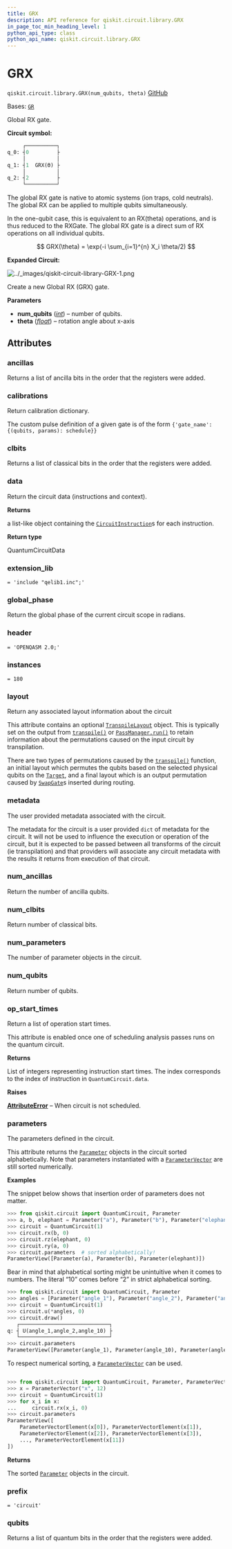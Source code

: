 ```yaml
---
title: GRX
description: API reference for qiskit.circuit.library.GRX
in_page_toc_min_heading_level: 1
python_api_type: class
python_api_name: qiskit.circuit.library.GRX
---
```


# GRX

<span id="qiskit.circuit.library.GRX" />

`qiskit.circuit.library.GRX(num_qubits, theta)` [GitHub](https://github.com/qiskit/qiskit/tree/stable/0.46/qiskit/circuit/library/generalized_gates/gr.py "view source code")

Bases: [`GR`](qiskit.circuit.library.GR "qiskit.circuit.library.generalized_gates.gr.GR")

Global RX gate.

**Circuit symbol:**

```python
     ┌──────────┐
q_0: ┤0         ├
     │          │
q_1: ┤1  GRX(ϴ) ├
     │          │
q_2: ┤2         ├
     └──────────┘
```

The global RX gate is native to atomic systems (ion traps, cold neutrals). The global RX can be applied to multiple qubits simultaneously.

In the one-qubit case, this is equivalent to an RX(theta) operations, and is thus reduced to the RXGate. The global RX gate is a direct sum of RX operations on all individual qubits.

$$
GRX(\theta) = \exp(-i \sum_{i=1}^{n} X_i \theta/2)
$$

**Expanded Circuit:**

![../\_images/qiskit-circuit-library-GRX-1.png](/images/api/qiskit/0.46/qiskit-circuit-library-GRX-1.png)

Create a new Global RX (GRX) gate.

**Parameters**

*   **num\_qubits** ([*int*](https://docs.python.org/3/library/functions.html#int "(in Python v3.12)")) – number of qubits.
*   **theta** ([*float*](https://docs.python.org/3/library/functions.html#float "(in Python v3.12)")) – rotation angle about x-axis

## Attributes

<span id="qiskit.circuit.library.GRX.ancillas" />

### ancillas

Returns a list of ancilla bits in the order that the registers were added.

<span id="qiskit.circuit.library.GRX.calibrations" />

### calibrations

Return calibration dictionary.

The custom pulse definition of a given gate is of the form `{'gate_name': {(qubits, params): schedule}}`

<span id="qiskit.circuit.library.GRX.clbits" />

### clbits

Returns a list of classical bits in the order that the registers were added.

<span id="qiskit.circuit.library.GRX.data" />

### data

Return the circuit data (instructions and context).

**Returns**

a list-like object containing the [`CircuitInstruction`](qiskit.circuit.CircuitInstruction "qiskit.circuit.CircuitInstruction")s for each instruction.

**Return type**

QuantumCircuitData

<span id="qiskit.circuit.library.GRX.extension_lib" />

### extension\_lib

`= 'include "qelib1.inc";'`

<span id="qiskit.circuit.library.GRX.global_phase" />

### global\_phase

Return the global phase of the current circuit scope in radians.

<span id="qiskit.circuit.library.GRX.header" />

### header

`= 'OPENQASM 2.0;'`

<span id="qiskit.circuit.library.GRX.instances" />

### instances

`= 180`

<span id="qiskit.circuit.library.GRX.layout" />

### layout

Return any associated layout information about the circuit

This attribute contains an optional [`TranspileLayout`](qiskit.transpiler.TranspileLayout "qiskit.transpiler.TranspileLayout") object. This is typically set on the output from [`transpile()`](compiler#qiskit.compiler.transpile "qiskit.compiler.transpile") or [`PassManager.run()`](qiskit.transpiler.PassManager#run "qiskit.transpiler.PassManager.run") to retain information about the permutations caused on the input circuit by transpilation.

There are two types of permutations caused by the [`transpile()`](compiler#qiskit.compiler.transpile "qiskit.compiler.transpile") function, an initial layout which permutes the qubits based on the selected physical qubits on the [`Target`](qiskit.transpiler.Target "qiskit.transpiler.Target"), and a final layout which is an output permutation caused by [`SwapGate`](qiskit.circuit.library.SwapGate "qiskit.circuit.library.SwapGate")s inserted during routing.

<span id="qiskit.circuit.library.GRX.metadata" />

### metadata

The user provided metadata associated with the circuit.

The metadata for the circuit is a user provided `dict` of metadata for the circuit. It will not be used to influence the execution or operation of the circuit, but it is expected to be passed between all transforms of the circuit (ie transpilation) and that providers will associate any circuit metadata with the results it returns from execution of that circuit.

<span id="qiskit.circuit.library.GRX.num_ancillas" />

### num\_ancillas

Return the number of ancilla qubits.

<span id="qiskit.circuit.library.GRX.num_clbits" />

### num\_clbits

Return number of classical bits.

<span id="qiskit.circuit.library.GRX.num_parameters" />

### num\_parameters

The number of parameter objects in the circuit.

<span id="qiskit.circuit.library.GRX.num_qubits" />

### num\_qubits

Return number of qubits.

<span id="qiskit.circuit.library.GRX.op_start_times" />

### op\_start\_times

Return a list of operation start times.

This attribute is enabled once one of scheduling analysis passes runs on the quantum circuit.

**Returns**

List of integers representing instruction start times. The index corresponds to the index of instruction in `QuantumCircuit.data`.

**Raises**

[**AttributeError**](https://docs.python.org/3/library/exceptions.html#AttributeError "(in Python v3.12)") – When circuit is not scheduled.

<span id="qiskit.circuit.library.GRX.parameters" />

### parameters

The parameters defined in the circuit.

This attribute returns the [`Parameter`](qiskit.circuit.Parameter "qiskit.circuit.Parameter") objects in the circuit sorted alphabetically. Note that parameters instantiated with a [`ParameterVector`](qiskit.circuit.ParameterVector "qiskit.circuit.ParameterVector") are still sorted numerically.

**Examples**

The snippet below shows that insertion order of parameters does not matter.

```python
>>> from qiskit.circuit import QuantumCircuit, Parameter
>>> a, b, elephant = Parameter("a"), Parameter("b"), Parameter("elephant")
>>> circuit = QuantumCircuit(1)
>>> circuit.rx(b, 0)
>>> circuit.rz(elephant, 0)
>>> circuit.ry(a, 0)
>>> circuit.parameters  # sorted alphabetically!
ParameterView([Parameter(a), Parameter(b), Parameter(elephant)])
```

Bear in mind that alphabetical sorting might be unintuitive when it comes to numbers. The literal “10” comes before “2” in strict alphabetical sorting.

```python
>>> from qiskit.circuit import QuantumCircuit, Parameter
>>> angles = [Parameter("angle_1"), Parameter("angle_2"), Parameter("angle_10")]
>>> circuit = QuantumCircuit(1)
>>> circuit.u(*angles, 0)
>>> circuit.draw()
   ┌─────────────────────────────┐
q: ┤ U(angle_1,angle_2,angle_10) ├
   └─────────────────────────────┘
>>> circuit.parameters
ParameterView([Parameter(angle_1), Parameter(angle_10), Parameter(angle_2)])
```

To respect numerical sorting, a [`ParameterVector`](qiskit.circuit.ParameterVector "qiskit.circuit.ParameterVector") can be used.

```python
```

```python
>>> from qiskit.circuit import QuantumCircuit, Parameter, ParameterVector
>>> x = ParameterVector("x", 12)
>>> circuit = QuantumCircuit(1)
>>> for x_i in x:
...     circuit.rx(x_i, 0)
>>> circuit.parameters
ParameterView([
    ParameterVectorElement(x[0]), ParameterVectorElement(x[1]),
    ParameterVectorElement(x[2]), ParameterVectorElement(x[3]),
    ..., ParameterVectorElement(x[11])
])
```

**Returns**

The sorted [`Parameter`](qiskit.circuit.Parameter "qiskit.circuit.Parameter") objects in the circuit.

<span id="qiskit.circuit.library.GRX.prefix" />

### prefix

`= 'circuit'`

<span id="qiskit.circuit.library.GRX.qubits" />

### qubits

Returns a list of quantum bits in the order that the registers were added.

